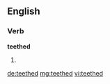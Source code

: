 ==English==

===Verb===
'''teethed'''

# {{en-past of|teethe}}

[[de:teethed]]
[[mg:teethed]]
[[vi:teethed]]